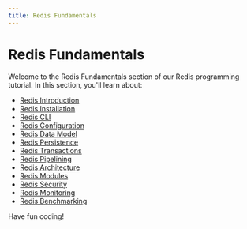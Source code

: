 ```yaml
---
title: Redis Fundamentals
---
```


# Redis Fundamentals

Welcome to the Redis Fundamentals section of our Redis programming tutorial. In this section, you'll learn about:

- [Redis Introduction](./0-redis-introduction.mdx)
- [Redis Installation](./1-redis-installation.mdx)
- [Redis CLI](./2-redis-cli.mdx)
- [Redis Configuration](./3-redis-configuration.mdx)
- [Redis Data Model](./4-redis-data-model.mdx)
- [Redis Persistence](./5-redis-persistence.mdx)
- [Redis Transactions](./6-redis-transactions.mdx)
- [Redis Pipelining](./7-redis-pipelining.mdx)
- [Redis Architecture](./8-redis-architecture.mdx)
- [Redis Modules](./9-redis-modules.mdx)
- [Redis Security](./10-redis-security.mdx)
- [Redis Monitoring](./11-redis-monitoring.mdx)
- [Redis Benchmarking](./12-redis-benchmarking.mdx)

Have fun coding!